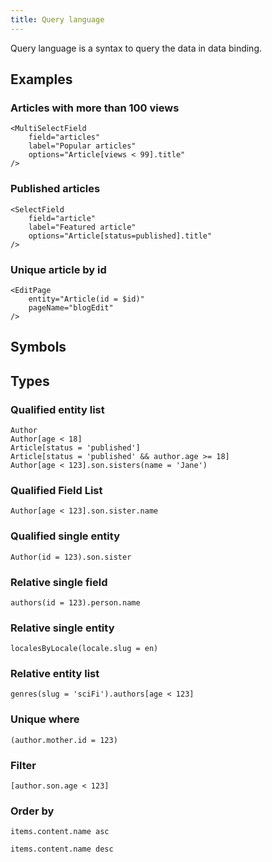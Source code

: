 ```yaml
---
title: Query language
---
```



Query language is a syntax to query the data in data binding.

## Examples

### Articles with more than 100 views
```tsx
<MultiSelectField 
    field="articles"
    label="Popular articles"
    options="Article[views < 99].title"
/>
```

### Published articles
```tsx
<SelectField
    field="article"
    label="Featured article"
    options="Article[status=published].title"
/>
```

### Unique article by id
```tsx
<EditPage
    entity="Article(id = $id)"
    pageName="blogEdit"
/>
```

## Symbols

<PropsTable firstColumnHeading="Symbols">
    <SharedProps.equals />
    <SharedProps.notEquals />
    <SharedProps.greaterThan />
    <SharedProps.lessThan />
    <SharedProps.greaterThanOrEquals />
    <SharedProps.lessThanOrEquals />
    <SharedProps.asc />
    <SharedProps.desc />
</PropsTable>

## Types

### Qualified entity list
```
Author
Author[age < 18]
Article[status = 'published']
Article[status = 'published' && author.age >= 18]
Author[age < 123].son.sisters(name = 'Jane')
```

### Qualified Field List
```
Author[age < 123].son.sister.name
```

### Qualified single entity
```
Author(id = 123).son.sister
```

### Relative single field
```
authors(id = 123).person.name
```

### Relative single entity
```
localesByLocale(locale.slug = en)
```

### Relative entity list
```
genres(slug = 'sciFi').authors[age < 123]
```

### Unique where
```
(author.mother.id = 123)
```

### Filter
```
[author.son.age < 123]
```

### Order by
```
items.content.name asc
```

```
items.content.name desc
```
